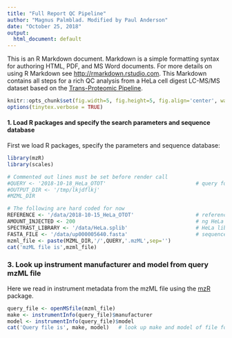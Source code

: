 ```yaml
---
title: "Full Report QC Pipeline"
author: "Magnus Palmblad. Modified by Paul Anderson"
date: "October 25, 2018"
output:
  html_document: default
---
```


This is an R Markdown document. Markdown is a simple formatting syntax for authoring HTML, PDF, and MS Word documents. For more details on using R Markdown see <http://rmarkdown.rstudio.com>. This Markdown contains all steps for a rich QC analysis from a HeLa cell digest LC-MS/MS dataset based on the [Trans-Proteomic Pipeline](http://tools.proteomecenter.org/wiki/index.php?title=Software:TPP).


```r
knitr::opts_chunk$set(fig.width=5, fig.height=5, fig.align='center', warning=FALSE, message=FALSE, error=TRUE)
options(tinytex.verbose = TRUE)

```


#### 1. Load R packages and specify the search parameters and sequence database

First we load R packages, specify the parameters and sequence database:

```r
library(mzR)
library(scales)

# Commented out lines must be set before render call
#QUERY <- '2018-10-18_HeLa_OTOT'                             # query for QC
#OUTPUT_DIR <- '/tmp/lkjdflkj'
#MZML_DIR

# The following are hard coded for now
REFERENCE <- '/data/2018-10-15_HeLa_OTOT'                    # reference (could be local)
AMOUNT_INJECTED <- 200                                       # ng HeLa injected (reference)
SPECTRAST_LIBRARY <- '/data/HeLa.splib'                      # HeLa library
FASTA_FILE <- '/data/up000005640.fasta'                      # sequence database
mzml_file <- paste(MZML_DIR,'/',QUERY,'.mzML',sep='')
cat('mzML file is',mzml_file)


```

### 3. Look up instrument manufacturer and model from query mzML file

Here we read in instrument metadata from the mzML file using the [mzR](http://bioconductor.org/packages/release/bioc/html/mzR.html) package. 

```r
query_file <- openMSfile(mzml_file)
make <- instrumentInfo(query_file)$manufacturer
model <- instrumentInfo(query_file)$model
cat('Query file is', make, model)   # look up make and model of file for QC    
```